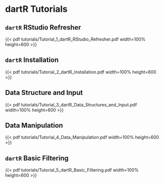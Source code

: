 # dartR Tutorials {.unnumbered}

## `dartR` RStudio Refresher

{{< pdf tutorials/Tutorial_1_dartR_RStudio_Refresher.pdf width=100% height=600 >}}

## `dartR` Installation

{{< pdf tutorials/Tutorial_2_dartR_Installation.pdf width=100% height=600 >}}

## Data Structure and Input

{{< pdf tutorials/Tutorial_3_dartR_Data_Structures_and_Input.pdf width=100% height=600 >}}

## Data Manipulation

{{< pdf tutorials/Tutorial_4_Data_Manipulation.pdf width=100% height=600 >}}

## `dartR` Basic Filtering

{{< pdf tutorials/Tutorial_5_dartR_Basic_Filtering.pdf width=100% height=600 >}}
